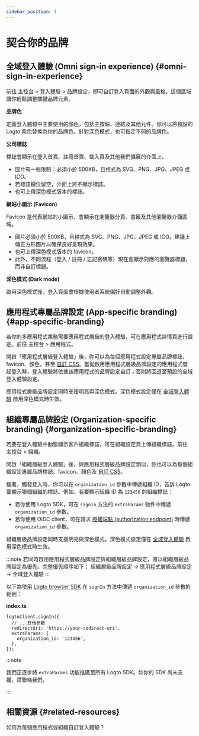 ```yaml
---
sidebar_position: 1
---
```


# 契合你的品牌

## 全域登入體驗 (Omni sign-in experience) \{#omni-sign-in-experience}

前往 <CloudLink to="/sign-in-experience/branding">主控台 > 登入體驗 > 品牌設定</CloudLink>，即可自訂登入頁面的外觀與風格。這個區域讓你輕鬆調整關鍵品牌元素。

**品牌色**

定義登入體驗中主要使用的顏色，包括主按鈕、連結及其他元件。你可以將預設的 Logto 紫色替換為你的品牌色。針對深色模式，也可指定不同的品牌色。

**公司標誌**

標誌會顯示在登入首頁、註冊首頁、載入頁及其他我們擴展的介面上。

- 圖片有一些限制：必須小於 500KB，且格式為 SVG、PNG、JPG、JPEG 或 ICO。
- 若標誌欄位留空，介面上將不顯示標誌。
- 也可上傳深色模式版本的標誌。

**網站小圖示 (Favicon)**

Favicon 是代表網站的小圖示，會顯示在瀏覽器分頁、書籤及其他瀏覽器介面區域。

- 圖片必須小於 500KB，且格式為 SVG、PNG、JPG、JPEG 或 ICO。建議上傳正方形圖片以確保良好呈現效果。
- 也可上傳深色模式版本的 favicon。
- 此外，不同流程（登入 / 註冊 / 忘記密碼等）現在會顯示對應的瀏覽器標題，而非自訂標題。

**深色模式 (Dark mode)**

啟用深色模式後，登入頁面會根據使用者系統偏好自動調整外觀。

## 應用程式專屬品牌設定 (App-specific branding) \{#app-specific-branding}

若你的多應用程式業務需要應用程式層級的登入體驗，可在應用程式詳情頁進行設定。前往 <CloudLink to="/applications">主控台 > 應用程式</CloudLink>。

開啟「應用程式層級登入體驗」後，你可以為每個應用程式設定專屬品牌標誌、favicon、顏色，甚至 [自訂 CSS](/customization/custom-css)。當從啟用應用程式層級品牌設定的應用程式發起登入時，登入體驗將依據該應用程式的品牌設定自訂；否則將回退至預設的全域登入體驗設定。

應用程式層級品牌設定同時支援明亮與深色模式。深色模式設定僅在 [全域登入體驗](#omni-sign-in-experience) 啟用深色模式時生效。

## 組織專屬品牌設定 (Organization-specific branding) \{#organization-specific-branding}

若要在登入體驗中動態顯示客戶組織標誌，可在組織設定頁上傳組織標誌。前往 <CloudLink to="/organizations">主控台 > 組織</CloudLink>。

開啟「組織層級登入體驗」後，與應用程式層級品牌設定類似，你也可以為每個組織設定專屬品牌標誌、favicon、顏色及 [自訂 CSS](/customization/custom-css)。

接著，觸發登入時，你可以在 `organization_id` 參數中傳遞組織 ID，告訴 Logto 要顯示哪個組織的標誌。例如，若要顯示組織 ID 為 `123456` 的組織標誌：

- 若你使用 Logto SDK，可在 `signIn` 方法的 `extraParams` 物件中傳遞 `organization_id` 參數。
- 若你使用 OIDC client，可在請求 [授權端點 (authorization endpoint)](https://openid.net/specs/openid-connect-core-1_0.html#AuthorizationEndpoint) 時傳遞 `organization_id` 參數。

組織層級品牌設定同時支援明亮與深色模式。深色模式設定僅在 [全域登入體驗](#omni-sign-in-experience) 啟用深色模式時生效。

:::note
若同時啟用應用程式層級品牌設定與組織層級品牌設定，將以組織層級品牌設定為優先。完整優先順序如下：
組織層級品牌設定 -> 應用程式層級品牌設定 -> 全域登入體驗
:::

以下為使用 [Logto browser SDK](/quick-starts/vanilla-js/#implement-sign-in-and-sign-out) 在 `signIn` 方法中傳遞 `organization_id` 參數的範例：

**index.ts**

```tsx
logtoClient.signIn({
  // ...其他參數
  redirectUri: 'https://your-redirect-uri',
  extraParams: {
    organization_id: '123456',
  },
});
```

:::note

我們正逐步將 `extraParams` 功能推廣至所有 Logto SDK。如你的 SDK 尚未支援，請聯絡我們。

:::

## 相關資源 \{#related-resources}

<Url href="https://blog.logto.io/organization-and-app-sign-in">
  如何為每個應用程式或組織自訂登入體驗？
</Url>
